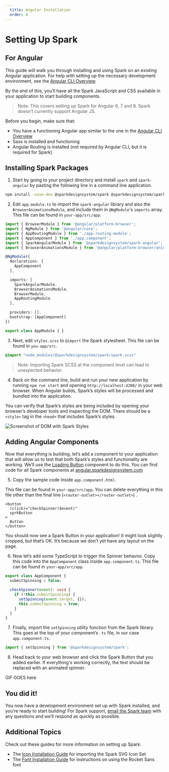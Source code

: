 ```yaml
---
  title: Angular Installation
  order: 4
---
```


# Setting Up Spark
## For Angular
This guide will walk you through
installing and using Spark on an
existing Angular application.
For help with setting up the
necessary development environment, see the
[Angular CLI Overview](https://angular.io/cli).

By the end of this, you’ll have all the
Spark JavaScript and CSS available
in your application to start
building components.

> Note: This covers setting up Spark for
Angular 6, 7 and 8. Spark doesn’t
currently support Angular JS.

Before you begin, make sure that:
 - You have a functioning Angular app similar
to the one in the [Angular CLI Overview](https://angular.io/cli)
- Sass is installed and functioning
- Angular Routing is installed
(not required by Angular CLI, but it is required for Spark)

## Installing Spark Packages

1. Start by going to your project
directory and install `spark` and `spark-angular`
by pasting the following line in a command line application.

``` bash
npm install -save-dev @sparkdesignsystem/spark @sparkdesignsystem/spark-angular
```

2. Edit `app.module.ts` to import the `spark-angular` library
and also the `BrowserAnimationsModule`, and include
them in `@NgModule`'s `imports` array. This file can be
found in `your-app/src/app`.

``` typescript
import { BrowserModule } from '@angular/platform-browser';
import { NgModule } from '@angular/core';
import { AppRoutingModule } from './app-routing.module';
import { AppComponent } from './app.component';
import { SparkAngularModule } from '@sparkdesignsystem/spark-angular';
import { BrowserAnimationsModule } from '@angular/platform-browser/animations';

@NgModule({
  declarations: [
    AppComponent
  ],

  imports: [
    SparkAngularModule,
    BrowserAnimationsModule,
    BrowserModule,
    AppRoutingModule
  ],

  providers: [],
  bootstrap: [AppComponent]
})

export class AppModule { }
```

3. Next, edit `styles.scss` to `@import` the Spark
stylesheet. This file can be found in `you-app/src`.

``` scss
@import "node_modules/@sparkdesignsystem/spark/spark.scss"
```

> Note: Importing Spark SCSS at the component level can lead to unexpected behavior.

4. Back on the command line, build
and run your new application by running
`npm run start` and opening `http://localhost:4200/`
in your web browser. When Angular builds,
Spark’s styles will be processed and
bundled into the application.

You can verify that Spark’s
styles are being included by
opening your browser’s developer
tools and inspecting the DOM.
There should be a `<style>`
tag in the `<head>` that includes
Spark’s styles.

<div class="sprk-u-Measure">
  <img
    class="sprk-u-mbm"
    src={styleCheck}
    alt="Screenshot of DOM with Spark Styles"/>
</div>

## Adding Angular Components

Now that everything is building,
let’s add a component to your
application that will allow us
to test that both Spark’s styles
and functionality are working.
We’ll use the
[Loading Button](https://angular.sparkdesignsystem.com/?path=/docs/components-button--loading)
component to do this. You can
find code for all Spark
components at [angular.sparkdesignsystem.com](angular.sparkdesignsystem.com)

5. Copy the sample code inside `app.component.html`.

This file can be found in
`your-app/src/app`.
You can delete everything in this
file other than the final line (`<router-outlet></router-outlet>`) .

``` markup
<button
  (click)="checkSpinner($event)"
  sprkButton
>
  Button
</button>
```

You should now see a Spark Button in your
application! It might look slightly
cropped, but that’s OK. It’s
because we don’t yet have
any layout on the page.

6. Now let’s add some TypeScript
to trigger the Spinner
behavior. Copy this code into
the `AppComponent` class inside
`app.component.ts`. This file can
be found in `your-app/src/app`.

``` typescript
export class AppComponent {
  submitSpinning = false;

  checkSpinner(event): void {
    if (!this.submitSpinning) {
      setSpinning(event.target, {});
      this.submitSpinning = true;
    }
  }
}
```

7. Finally, import the `setSpinning`
utility function from the Spark
library. This goes at the top
of your component’s `.ts` file,
in our case `app.component.ts`.

``` typescript
import { setSpinning } from '@sparkdesignsystem/spark';
```

8. Head back to your web browser and
click the Spark Button that you
added earlier. If everything's
working correctly, the text
should be replaced with an animated spinner.

GIF GOES here

## You did it!

You now have a development
environment set up with Spark
installed, and you’re ready
to start building!
For Spark support,
[email the Spark team](mailto:sparkdesignsystem@quickenloans.com)
with any questions and we’ll respond
as quickly as possible.

## Additional Topics
Check out these guides for more information on setting up Spark:

- The [Icon Installation Guide](/installing-spark/installing-icons)
for importing the Spark SVG Icon Set
- The [Font Installation Guide](/installing-spark/installing-fonts) for instructions
on using the Rocket Sans font